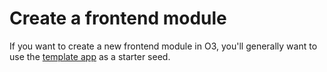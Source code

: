 # Create a frontend module

If you want to create a new frontend module in O3, you'll generally want to use the [template app](https://github.com/openmrs/openmrs-esm-template-app) as a starter seed.
